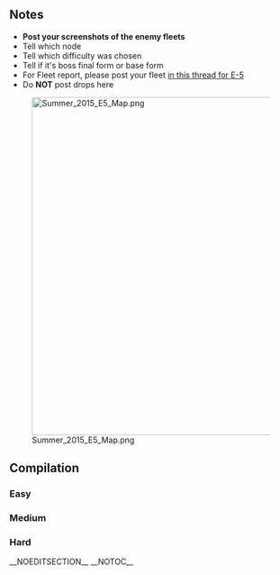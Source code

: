 ==Notes==
* '''Post your screenshots of the enemy fleets'''
* Tell which node
* Tell which difficulty was chosen
* Tell if it's boss final form or base form
* For Fleet report, please post your fleet [[Thread:292554|in this thread for E-5]]
* Do '''NOT''' post drops here

[[File:Summer_2015_E5_Map.png|600px]]

==Compilation==
===Easy===
{{NodeInfo
| A
| Normal
| Line Abreast or Echelon
| Submarine Yo-Class/Elite
| Submarine Ka-Class/Elite
| Submarine Ka-Class
| Submarine Ka-Class
|-
| B
| Select
|-
| C
| normal
| Line Ahead
| Battleship Ru-Class /Flagship
| Battleship Ru-Class /Elite
| Light Cruiser Ho-Class/Elite
| Destroyer I-Class
| Destroyer I-Class
|-
| C
| normal
| Line Ahead
| Battleship Ru-Class /Flagship
| Battleship Ru-Class /Elite
| Destroyer I-Class
| Destroyer I-Class
|-
| D 
| Resource
| Ammunition
| ~150-200
|-
| D
| Resource
| Bauxite
| ~80-150
|-
| E
| Normal
| Line Ahead
| Light Cruiser Ho-Class/Flagship
| Destroyer Ro-Class/Late Model
| Destroyer I-Class
| Destroyer I-Class
| Destroyer I-Class
|-
| E
| Normal
| Line Ahead
| Light Cruiser He-Class/Flagship
| Destroyer Ro-Class/Late Model
| Destroyer Ro-Class/Late Model
| Destroyer I-Class
| Destroyer I-Class
|-
| E
| Final
| Line Ahead
| Light Cruiser Ho-Class/Flagship
| Destroyer Ro-Class/Late Model
| Destroyer Ro-Class/Late Model
| Destroyer I-Class
| Destroyer I-Class
|-
| F
| normal
| Diamond/Line Ahead
| Armored Carrier Princess
| Heavy Cruiser Ri-Class /Elite
| Heavy Cruiser Ri-Class /Elite
| Destroyer Ha-Class/Late Model
| Destroyer I-Class
| Destroyer I-Class
|-
| G
| Normal
| Line Ahead
| Harbour Princess
| Battleship Ru-Class/Flagship
| Transport Ship Wa-Class
| Transport Ship Wa-Class
| Destroyer I-Class/Late Model 
| Destroyer I-Class/Late Model 
|-
| H
| Normal
| Line Abreast
| Submarine Yo-Class/Elite
| Submarine Ka-Class/Elite
| Submarine Ka-Class
|-
| I
| Resource
| Ammunition
| ~100-200
|-
| I
| Resource
| Bauxite
| 100
|-
| J
| Normal
| Line Ahead
| Armored Carrier Princess
| Battleship Ru-Class/Elite
| Light Cruiser Ho-Class/Elite
| Destroyer Ro-Class/Late Model 
| Destroyer I-Class
| Destroyer I-Class
|-
| K
| normal
| Double Line
| Light Cruiser He-Class/Flagship
| Transport Ship Wa-Class /Elite
| Transport Ship Wa-Class /Elite
| Transport Ship Wa-Class /Elite
| Destroyer I-Class
| Destroyer I-Class
|-
| K
| Normal
| Diamond
| Light Cruiser He-Class/Flagship
| Transport Ship Wa-Class/Elite
| Transport Ship Wa-Class/Elite
| Destroyer I-Class/Late Model
| Destroyer I-Class
| Destroyer I-Class
|-
| L
| Empty
|-
| M
| Empty
|-
| Z
| boss
| Line Ahead
| Battleship Princess
| Heavy Cruiser Ri-Class /Flagship
| Torpedo Cruiser Chi-Class/Elite
| Destroyer I-Class/Late Model
| Destroyer I-Class
| Destroyer I-Class
|-
| Z
| boss/Final
| Line Ahead
| Battleship Princess
| Light Carrier Nu-Class
| Heavy Cruiser Ri-Class /Elite
| Heavy Cruiser Ri-Class /Elite
| Destroyer I-Class/Late Model
| Destroyer I-Class/Late Model
| toggle_id = 1
| button_display = Click here to view enemy fleet
}}

===Medium===
{{NodeInfo
| A
| Normal
| Line Abreast or Echelon
| Submarine Yo-Class/Flagship
| Submarine Ka-Class/Elite
| Submarine Ka-Class/Elite
| Submarine Ka-Class
|-
| B
| Select
|-
| C
| normal
| Line Ahead
| Battleship Ru-Class /Flagship
| Battleship Ru-Class /Elite
| Light Cruiser Ho-Class/Elite
| Destroyer I-Class/Late Model
| Destroyer I-Class/Late Model
|-
| C
| normal
| Line Ahead
| Battleship Ru-Class /Flagship
| Battleship Ru-Class /Elite
| Destroyer I-Class/Late Model
| Destroyer I-Class/Late Model
| Destroyer I-Class/Late Model
|-
| D 
| Resource
| Ammunition
| ~150-200
|-
| D
| Resource
| Bauxite
| ~80-150
|-
| E
| Normal
| Line Ahead
| Light Cruiser He-Class/Flagship
| Destroyer Ro-Class/Late Model
| Destroyer Ro-Class/Late Model
| Destroyer I-Class/Late Model
| Destroyer I-Class/Late Model
|-
| E
| Normal
| Line Ahead
| Light Cruiser Ho-Class/Flagship
| Destroyer Ro-Class/Late Model
| Destroyer I-Class/Late Model
| Destroyer I-Class/Late Model
| Destroyer I-Class/Late Model
|-
| F
| normal
| Diamond / Line Ahead
| Armored Carrier Princess
| Heavy Cruiser Ri-Class/Elite
| Heavy Cruiser Ri-Class/Elite
| Destroyer Ha-Class/Late Model Elite
| Destroyer I-Class/Late Model
| Destroyer I-Class/Late Model
|-
| G
| Normal
| Line Ahead
| Harbour Princess
| Battleship Ru-Class/Flagship
| Battleship Ru-Class/Elite
| Transport Ship Wa-Class
| Destroyer I-Class/Late Model 
| Destroyer I-Class/Late Model 
|-
| G
| Normal
| Line Ahead
| Harbour Princess
| Battleship Ru-Class/Flagship
| Transport Ship Wa-Class/Elite
| Transport Ship Wa-Class/Elite
| Destroyer I-Class/Late Model 
| Destroyer I-Class/Late Model 
|-
| H
| Normal
| Line Abreast
| Submarine Yo-Class/Elite
| Submarine Ka-Class/Elite
| Submarine Ka-Class
|-
| I
| Resource
| Ammunition
| ~100-200
|-
| I
| Resource
| Bauxite
| 100
|-
| J
| Normal
| Line Ahead
| Armored Carrier Princess
| Battleship Ru-Class/Flagship
| Light Cruiser Ho-Class/Flagship
| Destroyer Ro-Class/Late Model Elite
| Destroyer I-Class/Late Model
| Destroyer I-Class/Late Model
|-
| K
| normal
| Double Line
| Light Cruiser He-Class/Flagship
| Transport Ship Wa-Class /Flagship
| Transport Ship Wa-Class /Elite
| Transport Ship Wa-Class /Elite
| Destroyer I-Class/Late Model
| Destroyer I-Class/Late Model
|-
| K
| Normal
| Double Line
| Light Cruiser He-Class/Flagship
| Transport Ship Wa-Class/Elite
| Transport Ship Wa-Class/Elite
| Transport Ship Wa-Class/Elite
| Destroyer I-Class/Late Model
| Destroyer I-Class/Late Model
|-<!-- Sourced info from wikiwiki.jp/kancolle START-->
| L
| Empty
|-
| M
| Empty
|-<!-- Sourced info from wikiwiki.jp/kancolle END -->
| Z
| Boss
| Line Ahead
| Battleship Princess
| Heavy Cruiser Ri-Class/Flagship
| Heavy Cruiser Ri-Class/Flagship
| Torpedo Cruiser Chi-Class/Elite
| Destroyer I-Class/Late Model
| Destroyer I-Class/Late Model
|-
| Z
| Boss/Final
| Line Ahead
| Battleship Princess
| Light Carrier Nu-Class/Elite
| Heavy Cruiser Ne-Class
| Heavy Cruiser Ri-Class/Flagship
| Destroyer Ro-Class/Late Model
| Destroyer Ro-Class/Late Model
| toggle_id = 2
| button_display = Click here to view enemy fleet
}}

===Hard===
{{NodeInfo
| A
| normal 
| Line Abreast and Echelon
| Submarine Yo-Class/Flagship
| Submarine Yo-Class/Flagship
| Submarine Ka-Class/Elite
| Submarine Ka-Class/Elite
|-
| B
| Select
|-
| C
| normal
| Double Line
| Battleship Ru-Class /Flagship
| Battleship Ru-Class /Flagship
| Light Cruiser Ho-Class/Flagship
| Destroyer I-Class/Late Model Elite
| Destroyer I-Class/Late Model Elite
|-
| D 
| Resource
| Ammunition
| ~150-200
|-
| D
| Resource
| Bauxite
| ~80-150
|-
| E
| Normal
| Line Ahead
| Light Cruiser He-Class/Flagship
| Destroyer Ro-Class/Late Model Elite
| Destroyer Ro-Class/Late Model Elite
| Destroyer I-Class/Late Model
| Destroyer I-Class/Late Model
|-
| E
| Normal
| Line Ahead
| Light Cruiser Ho-Class/Flagship
| Destroyer I-Class/Late Model Elite
| Destroyer I-Class/Late Model Elite
| Destroyer I-Class/Late Model
| Destroyer I-Class/Late Model
|-
| F
| normal
| Diamond
| Armored Carrier Princess
| Heavy Cruiser Ri-Class /Flagship
| Heavy Cruiser Ri-Class /Flagship
| Destroyer Ha-Class /Late Model Elite
| Destroyer Ni-Class/Late Model
| Destroyer Ni-Class/Late Model
|-
| G
| Normal
| Line Ahead
| Harbour Princess
| Battleship Ru-Class/Flagship
| Battleship Ru-Class/Flagship
| Transport Ship Wa-Class/Flagship
| Destroyer Ro-Class/Late Model Elite
| Destroyer Ro-Class/Late Model Elite
|-
| I
| Resource
| Ammunition
| ~100-200
|-
| I
| Resource
| Bauxite
| 100
|-<!-- Sourced info from wikiwiki.jp/kancolle START-->
| J
| normal
| Line Ahead / Diamond
| Armored Carrier Princess
| Battleship Ru-Class/Flagship
| Light Cruiser Ho-Class/Flagship
| Destroyer Ro-Class/Late Model Elite
| Destroyer I-Class/Late Model Elite
| Destroyer I-Class/Late Model Elite
|-<!-- Sourced info from wikiwiki.jp/kancolle END-->
| K
| normal
| Double Line
| Light Cruiser He-Class/Flagship
| Transport Ship Wa-Class /Flagship
| Transport Ship Wa-Class /Flagship
| Transport Ship Wa-Class /Flagship
| Destroyer I-Class/Late Model Elite
| Destroyer I-Class/Late Model Elite
|-
| K
| normal
| Double Line
| Light Cruiser He-Class/Flagship
| Transport Ship Wa-Class /Flagship
| Transport Ship Wa-Class /Flagship
| Transport Ship Wa-Class /Elite
| Destroyer I-Class/Late Model Elite
| Destroyer I-Class/Late Model Elite
|-<!-- Sourced info from wikiwiki.jp/kancolle START-->
| L
| Empty
|-
| M
| Empty
|-<!-- Sourced info from wikiwiki.jp/kancolle END -->
| Z
| boss
| Line Ahead
| Battleship Princess
| Heavy Cruiser Ri-Class /Flagship
| Heavy Cruiser Ri-Class /Flagship
| Torpedo Cruiser Chi-Class /Flagship
| Destroyer I-Class/Late Model Elite
| Destroyer I-Class/Late Model Elite
|-
| Z
| boss/Final
| Line Ahead
| Battleship Princess
| Light Carrier Nu-Class /Flagship
| Heavy Cruiser Ne-Class /Elite
| Heavy Cruiser Ri-Class /Flagship
| Destroyer Ro-Class/Late Model Elite
| Destroyer Ro-Class/Late Model Elite
| toggle_id = 3
| button_display = Click here to view enemy fleet
}}
__NOEDITSECTION__
__NOTOC__<ac_metadata title="[Summer 2015 Event] E-5 - Enemy"> </ac_metadata>